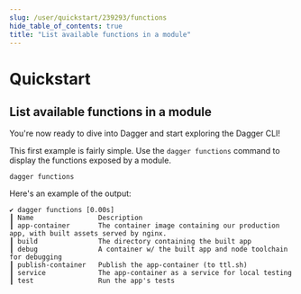 ```yaml
---
slug: /user/quickstart/239293/functions
hide_table_of_contents: true
title: "List available functions in a module"
---
```


# Quickstart

## List available functions in a module

You're now ready to dive into Dagger and start exploring the Dagger CLI!

This first example is fairly simple. Use the `dagger functions` command to display the functions exposed by a module.

```shell
dagger functions
```

Here's an example of the output:

```shell
✔ dagger functions [0.00s]
┃ Name                Description
┃ app-container       The container image containing our production app, with built assets served by nginx.
┃ build               The directory containing the built app
┃ debug               A container w/ the built app and node toolchain for debugging
┃ publish-container   Publish the app-container (to ttl.sh)
┃ service             The app-container as a service for local testing
┃ test                Run the app's tests
```
